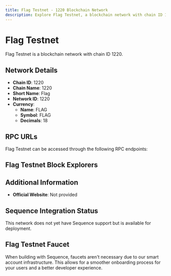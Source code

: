 ```yaml
--- 
title: Flag Testnet - 1220 Blockchain Network
description: Explore Flag Testnet, a blockchain network with chain ID 1220. Learn about its native currency, FLAG, and how to interact with the network.
---
```


# Flag Testnet

Flag Testnet is a blockchain network with chain ID 1220.

## Network Details

- **Chain ID**: 1220
- **Chain Name**: 1220
- **Short Name**: Flag
- **Network ID**: 1220
- **Currency**: 
  - **Name**: FLAG
  - **Symbol**: FLAG
  - **Decimals**: 18

## RPC URLs

Flag Testnet can be accessed through the following RPC endpoints:



## Flag Testnet Block Explorers



## Additional Information

- **Official Website**: Not provided

## Sequence Integration Status

This network does not yet have Sequence support but is available for deployment.

## Flag Testnet Faucet

When building with Sequence, faucets aren't necessary due to our smart account infrastructure. This allows for a smoother onboarding process for your users and a better developer experience.
